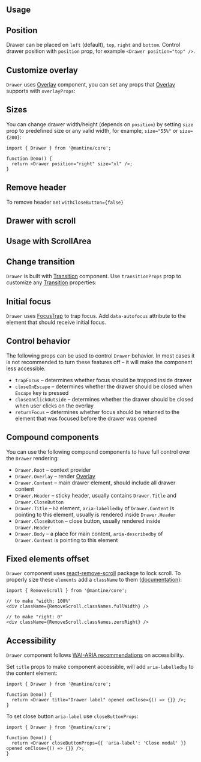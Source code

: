 

## Usage

<Demo data={DrawerDemos.usage} />

## Position

Drawer can be placed on `left` (default), `top`, `right` and `bottom`. Control drawer position with `position` prop,
for example `<Drawer position="top" />`.

<Demo data={DrawerDemos.positions} />

## Customize overlay

`Drawer` uses [Overlay](/core/overlay/) component, you can set any props that [Overlay](/core/overlay/)
supports with `overlayProps`:

<Demo data={DrawerDemos.overlay} />

## Sizes

You can change drawer width/height (depends on `position`) by setting `size` prop to predefined size or any valid width,
for example, `size="55%"` or `size={200}`:

```tsx
import { Drawer } from '@mantine/core';

function Demo() {
  return <Drawer position="right" size="xl" />;
}
```

<Demo data={DrawerDemos.sizes} />

## Remove header

To remove header set `withCloseButton={false}`

<Demo data={DrawerDemos.header} />

## Drawer with scroll

<Demo data={DrawerDemos.overflow} />

## Usage with ScrollArea

<Demo data={DrawerDemos.scrollarea} />

## Change transition

`Drawer` is built with [Transition](/core/transition/) component. Use `transitionProps`
prop to customize any [Transition](/core/transition/) properties:

<Demo data={DrawerDemos.transitions} />

## Initial focus

`Drawer` uses [FocusTrap](/core/focus-trap/) to trap focus. Add `data-autofocus`
attribute to the element that should receive initial focus.

<Demo data={DrawerDemos.initialFocus} />

## Control behavior

The following props can be used to control `Drawer` behavior.
In most cases it is not recommended to turn these features off –
it will make the component less accessible.

- `trapFocus` – determines whether focus should be trapped inside drawer
- `closeOnEscape` – determines whether the drawer should be closed when `Escape` key is pressed
- `closeOnClickOutside` – determines whether the drawer should be closed when user clicks on the overlay
- `returnFocus` – determines whether focus should be returned to the element that was focused before the drawer was opened

## Compound components

You can use the following compound components to have full control over the `Drawer` rendering:

- `Drawer.Root` – context provider
- `Drawer.Overlay` – render [Overlay](/core/overlay/)
- `Drawer.Content` – main drawer element, should include all drawer content
- `Drawer.Header` – sticky header, usually contains `Drawer.Title` and `Drawer.CloseButton`
- `Drawer.Title` – `h2` element, `aria-labelledby` of `Drawer.Content` is pointing to this element, usually is rendered inside `Drawer.Header`
- `Drawer.CloseButton` – close button, usually rendered inside `Drawer.Header`
- `Drawer.Body` – a place for main content, `aria-describedby` of `Drawer.Content` is pointing to this element

<Demo data={DrawerDemos.composition} />

## Fixed elements offset

`Drawer` component uses [react-remove-scroll](https://github.com/theKashey/react-remove-scroll)
package to lock scroll. To properly size these `elements` add a `className` to them ([documentation](https://github.com/theKashey/react-remove-scroll#positionfixed-elements)):

```tsx
import { RemoveScroll } from '@mantine/core';

// to make "width: 100%"
<div className={RemoveScroll.classNames.fullWidth} />

// to make "right: 0"
<div className={RemoveScroll.classNames.zeroRight} />
```

## Accessibility

`Drawer` component follows [WAI-ARIA recommendations](https://www.w3.org/WAI/ARIA/apg/patterns/dialog-modal/examples/dialog) on accessibility.

Set `title` props to make component accessible, will add `aria-labelledby` to the content element:

```tsx
import { Drawer } from '@mantine/core';

function Demo() {
  return <Drawer title="Drawer label" opened onClose={() => {}} />;
}
```

To set close button `aria-label` use `closeButtonProps`:

```tsx
import { Drawer } from '@mantine/core';

function Demo() {
  return <Drawer closeButtonProps={{ 'aria-label': 'Close modal' }} opened onClose={() => {}} />;
}
```
